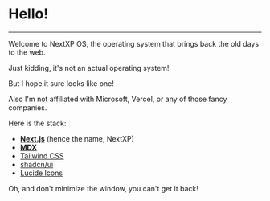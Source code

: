 # **Hello!**

----

Welcome to NextXP OS, the operating system that brings back the old days to the web.

Just kidding, it's not an actual operating system!

But I hope it sure looks like one!

Also I'm not affiliated with Microsoft, Vercel, or any of those fancy companies.

Here is the stack:
- [__Next.js__](https://nextjs.org/) (hence the name, NextXP)
- [__MDX__](https://mdxjs.com/)
- [Tailwind CSS](https://tailwindcss.com/)
- [shadcn/ui](https://ui.shadcn.com/)
- [Lucide Icons](https://lucide.dev/)

Oh, and don't minimize the window, you can't get it back!
